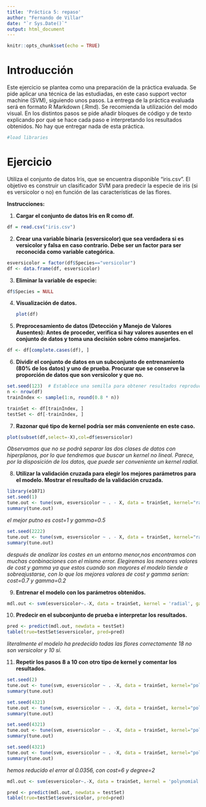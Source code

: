 ---
title: 'Práctica 5: repaso'
author: "Fernando de Villar"
date: "`r Sys.Date()`"
output: html_document
---

```{r setup, include=FALSE}
knitr::opts_chunk$set(echo = TRUE)
```

# Introducción

Este ejercicio se plantea como una preparación de la práctica evaluada. Se pide aplicar una técnica de las estudiadas, en este caso support vector machine (SVM), siguiendo unos pasos. La entrega de la práctica evaluada será en formato R Markdown (.Rmd). Se recomienda la utilización del modo visual. En los distintos pasos se pide añadir bloques de código y de texto explicando por qué se hace cada paso e interpretando los resultados obtenidos. No hay que entregar nada de esta práctica.

```{r}
#load libraries
```

# **Ejercicio**

Utiliza el conjunto de datos Iris, que se encuentra disponible "iris.csv". El objetivo es construir un clasificador SVM para predecir la especie de iris (si es versicolor o no) en función de las características de las flores.

**Instrucciones:**

1.  **Cargar el conjunto de datos Iris en R como df.**

```{r}
df = read.csv("iris.csv")
```

2.  **Crear una variable binaria (esversicolor) que sea verdadera si es versicolor y falsa en caso contrario. Debe ser un factor para ser reconocida como variable categórica.**

```{r}
esversicolor = factor(df$Species=="versicolor")
df <- data.frame(df, esversicolor)
```


3.  **Eliminar la variable de especie:**

```{r}
df$Species = NULL
```

4.  **Visualización de datos.**

    ```{r, fig.show='hide'}
    plot(df)
    ```

5.  **Preprocesamiento de datos (Detección y Manejo de Valores Ausentes): Antes de proceder, verifica si hay valores ausentes en el conjunto de datos y toma una decisión sobre cómo manejarlos.**

```{r}
df <- df[complete.cases(df), ]
```

6.  **Dividir el conjunto de datos en un subconjunto de entrenamiento (80% de los datos) y uno de prueba. Procurar que se conserve la proporción de datos que son versicolor y que no.**

```{r}
set.seed(123)  # Establece una semilla para obtener resultados reproducibles
n <- nrow(df)
trainIndex <- sample(1:n, round(0.8 * n))

trainSet <- df[trainIndex, ]
testSet <- df[-trainIndex, ]
```

7.  **Razonar qué tipo de kernel podría ser más conveniente en este caso.**

```{r}
plot(subset(df,select=-X),col=df$esversicolor)
```

*Observamos que no se podrá separar las dos clases de datos con hiperplanos, por lo que tendremos que buscar un kernel no lineal. Parece, por la disposición de los datos, que puede ser conveniente un kernel radial.*
 
8.  **Utilizar la validación cruzada para elegir los mejores parámetros para el modelo. Mostrar el resultado de la validación cruzada.**

```{r}
library(e1071)
set.seed(1)
tune.out <- tune(svm, esversicolor ~ . - X, data = trainSet, kernel="radial", ranges = list(cost = 10^(-1:3), gamma= c(0.5, 1, 2, 3, 4)))
summary(tune.out)
```

*el mejor putno es cost=1 y gamma=0.5*

```{r}
set.seed(2222)
tune.out <- tune(svm, esversicolor ~ . - X, data = trainSet, kernel="radial", ranges = list(cost = seq(0.1,2,0.1), gamma= seq(0.1,1,0.1)))
summary(tune.out)
```

*después de analizar los costes en un entorno menor,nos encontramos con muchas conbinaciones con el mismo error. Elegiremos los menores valores de cost y gamma ya que estos cuando son mayores el modelo tiende a sobreajustarse, con lo que los mejores valores de cost y gamma serían: cost=0.7 y gamma=0.2 *

9.  **Entrenar el modelo con los parámetros obtenidos.**

```{r}
mdl.out <- svm(esversicolor~.-X, data = trainSet, kernel = 'radial', gamma = 0.2, cost = 0.7)
```

10. **Predecir en el subconjunto de prueba e interpretar los resultados.**

```{r}
pred <- predict(mdl.out, newdata = testSet)
table(true=testSet$esversicolor, pred=pred)
```
*literalmente el modelo ha predecido todas las flores correctamente 18 no son versicolor y 10 sí.*

11. **Repetir los pasos 8 a 10 con otro tipo de kernel y comentar los resultados.**

```{r}
set.seed(2)
tune.out <- tune(svm, esversicolor ~ . -X, data = trainSet, kernel="polynomial", ranges = list(cost = 10^(-1:3), degree = 1:7))
summary(tune.out)
```

```{r}
set.seed(4321)
tune.out <- tune(svm, esversicolor ~ . -X, data = trainSet, kernel="polynomial", ranges = list(cost = seq(8,12,0.5), degree = 1:7))
summary(tune.out)
```

```{r}
set.seed(4321)
tune.out <- tune(svm, esversicolor ~ . -X, data = trainSet, kernel="polynomial", ranges = list(cost = seq(6,10,0.5), degree = 1:7))
summary(tune.out)
```

```{r}
set.seed(4321)
tune.out <- tune(svm, esversicolor ~ . -X, data = trainSet, kernel="polynomial", ranges = list(cost = seq(4,8,0.5), degree = 1:7))
summary(tune.out)
```

*hemos reducido el error al 0.0356, con cost=6 y degree=2*

```{r}
mdl.out <- svm(esversicolor~.-X, data = trainSet, kernel = 'polynomial', cost=6, degree = 2)
```

```{r}
pred <- predict(mdl.out, newdata = testSet)
table(true=testSet$esversicolor, pred=pred)
```

